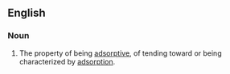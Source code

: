 ==English==

===Noun===
{{en-noun|-}}

# The property of being [[adsorptive]], of tending toward or being characterized by [[adsorption]].